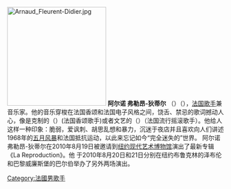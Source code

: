 {{BLP unsourced|time=2010-12-25T19:17:49+00:00}}
[[File:Arnaud_Fleurent-Didier.jpg|230px]]
'''阿尔诺 弗勒昂-狄蒂尔''' （{{lang|fr|Arnaud Fleurent-Didier}}）（{{bd|1974年|6月26日|||}}），[[:category:法国歌手|法国歌手]]兼音乐家。他的音乐穿梭在法国香颂和法国电子风格之间，饶舌、禁忌的歌词撼动人心，像是克制的（{{tsl|fr|Léo Ferré|}}）(法国香颂歌手)或者文艺的（{{tsl|fr|Michel Polnareff|}}）（法国流行摇滚歌手）。他给人这样一种印象：脆弱，爱讽刺、胡思乱想和暴力，沉迷于夜店并且喜欢向人们讲述1968年的[[五月风暴|五月风暴]]和法国抵抗运动，以此来忘记如今“完全迷失的”世界。
阿尔诺 弗勒昂-狄蒂尔在2010年8月19日被邀请到[[現代藝術博物館|纽约现代艺术博物馆]]演出了最新专辑《La Reproduction》。他
于2010年8月20日和21日分别在纽约布鲁克林的泽布伦和巴黎威廉斯堡的巴尔伯举办了另外两场演出。

[[Category:法國男歌手|Category:法國男歌手]]